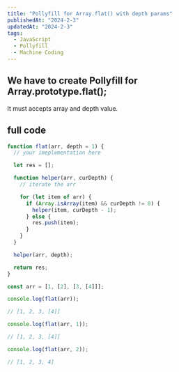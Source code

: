 ```yaml
---
title: "Pollyfill for Array.flat() with depth params"
publishedAt: "2024-2-3"
updatedAt: "2024-2-3"
tags:
  - JavaScript
  - Pollyfill
  - Machine Coding
---
```


## We have to create Pollyfill for Array.prototype.flat();

It must accepts array and depth value.

## full code

```js
function flat(arr, depth = 1) {
  // your imeplementation here

  let res = [];

  function helper(arr, curDepth) {
    // iterate the arr

    for (let item of arr) {
      if (Array.isArray(item) && curDepth != 0) {
        helper(item, curDepth - 1);
      } else {
        res.push(item);
      }
    }
  }

  helper(arr, depth);

  return res;
}

const arr = [1, [2], [3, [4]]];

console.log(flat(arr));

// [1, 2, 3, [4]]

console.log(flat(arr, 1));

// [1, 2, 3, [4]]

console.log(flat(arr, 2));

// [1, 2, 3, 4]
```
